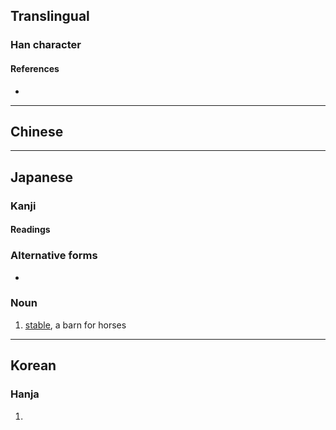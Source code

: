 {{also|廄|廏}}
{{character info/new}}
==Translingual==

===Han character===
{{Han char|rn=27|rad=厂|as=09|sn=11|four=|canj=MAIU|ids=⿸厂既}}

====References====
* {{Han ref|kx=0162.380|dkj=03006|dj=0370.170|hdz=10075.210|uh=53A9|ud=21417}}

----

==Chinese==
{{zh-see|廄}}

----

==Japanese==

===Kanji===
{{ja-kanji|grade=|rs=厂09}}

====Readings====
{{ja-readings
|on=きゅう
|kun=うまや-
}}

===Alternative forms===
{{ja-kanjitab|うまや|yomi=k}}
* {{l|ja|馬屋}}

===Noun===
{{ja-noun|うまや}}

# [[stable]], a barn for horses

----

==Korean==

===Hanja===
{{ko-hanja|hangeul=구|rv=gu|mr=ku}}

# {{rfdef|ko|sort=厂09}}